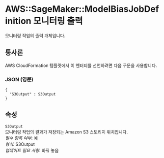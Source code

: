 # AWS::SageMaker::ModelBiasJobDefinition 모니터링 출력

모니터링 작업의 출력 개체입니다.

## 통사론

AWS CloudFormation 템플릿에서 이 엔터티를 선언하려면 다음 구문을 사용합니다.

### JSON (영문)

```
{
  "S3Output" : S3Output
}
```

## 속성

`S3Output`  
모니터링 작업의 결과가 저장되는 Amazon S3 스토리지 위치입니다.  
_필수 항목 여부_: 예  
_형식_: S3Output  
_업데이트 필요 사항_: 바꿔 놓음
